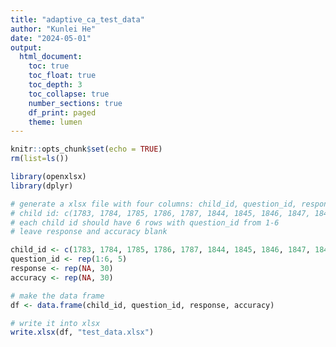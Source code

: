 ```yaml
---
title: "adaptive_ca_test_data"
author: "Kunlei He"
date: "2024-05-01"
output:
  html_document:
    toc: true
    toc_float: true
    toc_depth: 3
    toc_collapse: true
    number_sections: true
    df_print: paged
    theme: lumen
---
```


```r
knitr::opts_chunk$set(echo = TRUE)
rm(list=ls())

```

```r
library(openxlsx)
library(dplyr)
```

```r
# generate a xlsx file with four columns: child_id, question_id, response, accuracy
# child id: c(1783, 1784, 1785, 1786, 1787, 1844, 1845, 1846, 1847, 1848, 1910, 1911, 1912, 1913, 1914, 1915, 1976, 1977, 1978, 1979, 1980, 2016, 2017, 2018, 2019, 2064, 2065, 3001, 3002, 3003)
# each child id should have 6 rows with question_id from 1-6
# leave response and accuracy blank

child_id <- c(1783, 1784, 1785, 1786, 1787, 1844, 1845, 1846, 1847, 1848, 1910, 1911, 1912, 1913, 1914, 1915, 1976, 1977, 1978, 1979, 1980, 2016, 2017, 2018, 2019, 2064, 2065, 3001, 3002, 3003)
question_id <- rep(1:6, 5)
response <- rep(NA, 30)
accuracy <- rep(NA, 30)

# make the data frame
df <- data.frame(child_id, question_id, response, accuracy)

# write it into xlsx
write.xlsx(df, "test_data.xlsx")

```

```r


```

